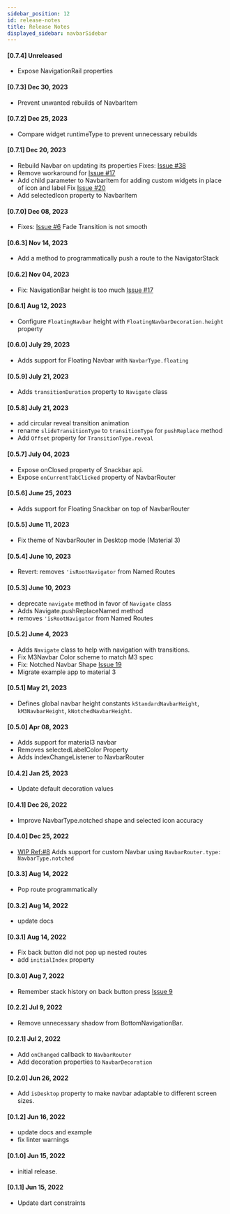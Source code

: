 ```yaml
---
sidebar_position: 12
id: release-notes
title: Release Notes
displayed_sidebar: navbarSidebar
---
```


#### [0.7.4] Unreleased

- Expose NavigationRail properties

#### [0.7.3] Dec 30, 2023

- Prevent unwanted rebuilds of NavbarItem

#### [0.7.2] Dec 25, 2023

- Compare widget runtimeType to prevent unnecessary rebuilds

#### [0.7.1] Dec 20, 2023

- Rebuild Navbar on updating its properties Fixes: [Issue #38](https://github.com/maheshmnj/navbar_router/issues/38)
- Remove workaround for [Issue #17](https://github.com/maheshmnj/navbar_router/issues/17)
- Add child parameter to NavbarItem for adding custom widgets in place of icon and label Fix [Issue #20](ttps://github.com/maheshmnj/navbar_router/issues/20)
- Add selectedIcon property to NavbarItem

#### [0.7.0] Dec 08, 2023

- Fixes: [Issue #6](https://github.com/maheshmnj/navbar_router/issues/6) Fade Transition is not smooth

#### [0.6.3] Nov 14, 2023

- Add a method to programmatically push a route to the NavigatorStack

#### [0.6.2] Nov 04, 2023

- Fix: NavigationBar height is too much [Issue #17](https://github.com/maheshmnj/navbar_router/issues/17)

#### [0.6.1] Aug 12, 2023

- Configure `FloatingNavbar` height with `FloatingNavbarDecoration.height` property

#### [0.6.0] July 29, 2023

- Adds support for Floating Navbar with `NavbarType.floating`

#### [0.5.9] July 21, 2023

- Adds `transitionDuration` property to `Navigate` class

#### [0.5.8] July 21, 2023

- add circular reveal transition animation
- rename `slideTransitionType` to `transitionType` for `pushReplace` method
- Add `Offset` property for `TransitionType.reveal`

#### [0.5.7] July 04, 2023

- Expose onClosed property of Snackbar api.
- Expose `onCurrentTabClicked` property of NavbarRouter

#### [0.5.6] June 25, 2023

- Adds support for Floating Snackbar on top of NavbarRouter

#### [0.5.5] June 11, 2023

- Fix theme of NavbarRouter in Desktop mode (Material 3)

#### [0.5.4] June 10, 2023

- Revert: removes `'isRootNavigator` from Named Routes

#### [0.5.3] June 10, 2023

- deprecate `navigate` method in favor of `Navigate` class
- Adds Navigate.pushReplaceNamed method
- removes `'isRootNavigator` from Named Routes

#### [0.5.2] June 4, 2023

- Adds `Navigate` class to help with navigation with transitions.
- Fix M3Navbar Color scheme to match M3 spec
- Fix: Notched Navbar Shape [Issue 19](https://github.com/maheshmnj/navbar_router/issues/19)
- Migrate example app to material 3

#### [0.5.1] May 21, 2023

- Defines global navbar height constants `kStandardNavbarHeight`, `kM3NavbarHeight`, `kNotchedNavbarHeight`.

#### [0.5.0] Apr 08, 2023

- Adds support for material3 navbar
- Removes selectedLabelColor Property
- Adds indexChangeListener to NavbarRouter

#### [0.4.2] Jan 25, 2023

- Update default decoration values

#### [0.4.1] Dec 26, 2022

- Improve NavbarType.notched shape and selected icon accuracy

#### [0.4.0] Dec 25, 2022

- [WIP Ref:#8](https://github.com/maheshmnj/navbar_router/issues/8) Adds support for custom Navbar using `NavbarRouter.type: NavbarType.notched`

#### [0.3.3] Aug 14, 2022

- Pop route programmatically

#### [0.3.2] Aug 14, 2022

- update docs

#### [0.3.1] Aug 14, 2022

- Fix back button did not pop up nested routes
- add `initialIndex` property

#### [0.3.0] Aug 7, 2022

- Remember stack history on back button press [Issue 9](https://github.com/maheshmnj/navbar_router/issues/9)

#### [0.2.2] Jul 9, 2022

- Remove unnecessary shadow from BottomNavigationBar.

#### [0.2.1] Jul 2, 2022

- Add `onChanged` callback to `NavbarRouter`
- Add decoration properties to `NavbarDecoration`

#### [0.2.0] Jun 26, 2022

- Add `isDesktop` property to make navbar adaptable
  to different screen sizes.

#### [0.1.2] Jun 16, 2022

- update docs and example
- fix linter warnings

#### [0.1.0] Jun 15, 2022

- initial release.

#### [0.1.1] Jun 15, 2022

- Update dart constraints
